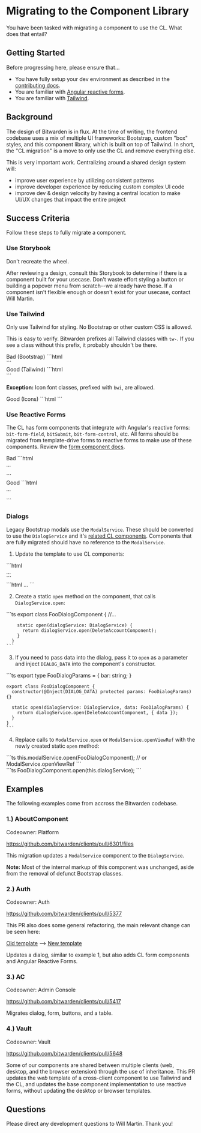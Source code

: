 
<Meta title="Documentation/Migration" />

# Migrating to the Component Library

You have been tasked with migrating a component to use the CL. What does that entail?

## Getting Started

Before progressing here, please ensure that...

- You have fully setup your dev environment as described in the
  [contributing docs](https://contributing.bitwarden.com/).
- You are familiar with [Angular reactive forms](https://angular.io/guide/reactive-forms).
- You are familiar with [Tailwind](https://tailwindcss.com/docs/utility-first).

## Background

The design of Bitwarden is in flux. At the time of writing, the frontend codebase uses a mix of
multiple UI frameworks: Bootstrap, custom "box" styles, and this component library, which is built
on top of Tailwind. In short, the "CL migration" is a move to only use the CL and remove everything
else.

This is very important work. Centralizing around a shared design system will:

- improve user experience by utilizing consistent patterns
- improve developer experience by reducing custom complex UI code
- improve dev & design velocity by having a central location to make UI/UX changes that impact the
  entire project

## Success Criteria

Follow these steps to fully migrate a component.

### Use Storybook

Don't recreate the wheel.

After reviewing a design, consult this Storybook to determine if there is a component built for your
usecase. Don't waste effort styling a button or building a popover menu from scratch--we already
have those. If a component isn't flexible enough or doesn't exist for your usecase, contact Will
Martin.

### Use Tailwind

Only use Tailwind for styling. No Bootstrap or other custom CSS is allowed.

This is easy to verify. Bitwarden prefixes all Tailwind classes with `tw-`. If you see a class
without this prefix, it probably shouldn't be there.

<div class="tw-bg-danger-500/10 tw-p-4">
  <span class="tw-font-bold tw-text-danger">Bad (Bootstrap)</span>
  ```html
  <div class="mb-2"></div>
  ```
</div>

<div class="tw-bg-success-500/10 tw-p-4">
  <span class="tw-font-bold tw-text-success">Good (Tailwind)</span>
  ```html
  <div class="tw-mb-2"></div>
  ```
</div>

**Exception:** Icon font classes, prefixed with `bwi`, are allowed.

<div class="tw-bg-success-500/10 tw-p-4">
  <span class="tw-font-bold tw-text-success">Good (Icons)</span>
  ```html
  <i class="bwi bwi-spinner bwi-lg bwi-spin" aria-hidden="true"></i>
  ```
</div>

### Use Reactive Forms

The CL has form components that integrate with Angular's reactive forms: `bit-form-field`,
`bitSubmit`, `bit-form-control`, etc. All forms should be migrated from template-drive forms to
reactive forms to make use of these components. Review the
[form component docs](?path=/docs/component-library-form--docs).

<div class="tw-bg-danger-500/10 tw-p-4">
    <span class="tw-text-danger tw-font-bold">Bad</span>
    ```html
    <form #form (ngSubmit)="submit()">
        ...
    </form>
    ```
</div>

<div class="tw-bg-success-500/10 tw-p-4">
    <span class="tw-text-success tw-font-bold">Good</span>
    ```html
    <form [formGroup]="formGroup" [bitSubmit]="submit">
        ...
    </form>
    ```
</div>

### Dialogs

Legacy Bootstrap modals use the `ModalService`. These should be converted to use the `DialogService`
and it's [related CL components](?path=/docs/component-library-dialogs--docs). Components that are
fully migrated should have no reference to the `ModalService`.

1. Update the template to use CL components:

<div class="tw-bg-danger-500/10 tw-p-4">
    ```html
    <!-- FooDialogComponent -->
    <div class="modal fade" role="dialog" aria-modal="true">...</div>
    ```
</div>

<div class="tw-bg-success-500/10 tw-p-4">
    ```html
    <!-- FooDialogComponent -->
    <bit-dialog>...</bit-dialog>
    ```
</div>

2. Create a static `open` method on the component, that calls `DialogService.open`:

<div class="tw-bg-success-500/10 tw-p-4">
    ```ts
      export class FooDialogComponent {
        //...

        static open(dialogService: DialogService) {
          return dialogService.open(DeleteAccountComponent);
        }
      }
    ```

</div>

3. If you need to pass data into the dialog, pass it to `open` as a parameter and inject
   `DIALOG_DATA` into the component's constructor.

<div class="tw-bg-success-500/10 tw-p-4">
    ```ts
    export type FooDialogParams = {
      bar: string;
    }

    export class FooDialogComponent {
      constructor(@Inject(DIALOG_DATA) protected params: FooDialogParams) {}

      static open(dialogService: DialogService, data: FooDialogParams) {
        return dialogService.open(DeleteAccountComponent, { data });
      }
    }
    ```

</div>

4. Replace calls to `ModalService.open` or `ModalService.openViewRef` with the newly created static
   `open` method:

<div class="tw-bg-danger-500/10 tw-p-4">
  ```ts this.modalService.open(FooDialogComponent); // or ModalService.openViewRef ```
</div>

<div class="tw-bg-success-500/10 tw-p-4">
  ```ts FooDialogComponent.open(this.dialogService); ```
</div>

## Examples

The following examples come from accross the Bitwarden codebase.

### 1.) AboutComponent

Codeowner: Platform

https://github.com/bitwarden/clients/pull/6301/files

This migration updates a `ModalService` component to the `DialogService`.

**Note:** Most of the internal markup of this component was unchanged, aside from the removal of
defunct Bootstrap classes.

### 2.) Auth

Codeowner: Auth

https://github.com/bitwarden/clients/pull/5377

This PR also does some general refactoring, the main relevant change can be seen here:

[Old template](https://github.com/bitwarden/clients/pull/5377/files#diff-4fcab9ffa4ed26904c53da3bd130e346986576f2372e90b0f66188c809f9284d)
-->
[New template](https://github.com/bitwarden/clients/pull/5377/files#diff-cb93c74c828b9b49dc7869cc0324f5f7d6609da6f72e38ac6baba6d5b6384327)

Updates a dialog, similar to example 1, but also adds CL form components and Angular Reactive Forms.

### 3.) AC

Codeowner: Admin Console

https://github.com/bitwarden/clients/pull/5417

Migrates dialog, form, buttons, and a table.

### 4.) Vault

Codeowner: Vault

https://github.com/bitwarden/clients/pull/5648

Some of our components are shared between multiple clients (web, desktop, and the browser extension)
through the use of inheritance. This PR updates the _web_ template of a cross-client component to
use Tailwind and the CL, and updates the base component implementation to use reactive forms,
without updating the desktop or browser templates.

## Questions

Please direct any development questions to Will Martin. Thank you!

